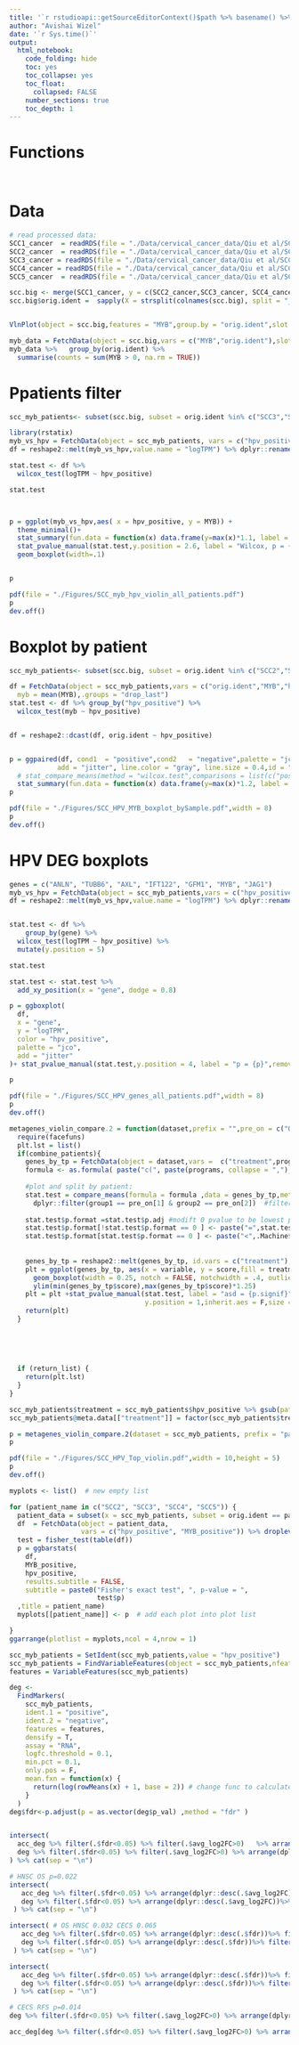 ```yaml
---
title: '`r rstudioapi::getSourceEditorContext()$path %>% basename() %>% gsub(pattern = "\\.Rmd",replacement = "")`' 
author: "Avishai Wizel"
date: '`r Sys.time()`'
output: 
  html_notebook: 
    code_folding: hide
    toc: yes
    toc_collapse: yes
    toc_float: 
      collapsed: FALSE
    number_sections: true
    toc_depth: 1
---
```




# Functions

```r
```

```r
```

# Data


```r
# read processed data:
SCC1_cancer  = readRDS(file = "./Data/cervical_cancer_data/Qiu et al/SCC1/SCC1_cancer.RDS")
SCC2_cancer  = readRDS(file = "./Data/cervical_cancer_data/Qiu et al/SCC2/SCC2_cancer_processed.RDS")
SCC3_cancer = readRDS(file = "./Data/cervical_cancer_data/Qiu et al/SCC3/SCC3_cancer_processed.RDS")
SCC4_cancer = readRDS(file = "./Data/cervical_cancer_data/Qiu et al/SCC4/SCC4_cancer_processed.RDS")
SCC5_cancer  = readRDS(file = "./Data/cervical_cancer_data/Qiu et al/SCC5/SCC5_cancer_processed.RDS")

scc.big <- merge(SCC1_cancer, y = c(SCC2_cancer,SCC3_cancer, SCC4_cancer,SCC5_cancer), add.cell.ids = c("SCC1","SCC2", "SCC3", "SCC4","SCC5"), project = "SCC")
scc.big$orig.ident =  sapply(X = strsplit(colnames(scc.big), split = "_"), FUN = "[", 1)


VlnPlot(object = scc.big,features = "MYB",group.by = "orig.ident",slot = "data", assay = "RNA")


```


```r
myb_data = FetchData(object = scc.big,vars = c("MYB","orig.ident"),slot = "data", assay = "RNA")
myb_data %>%   group_by(orig.ident) %>% 
  summarise(counts = sum(MYB > 0, na.rm = TRUE))
```


# Ppatients filter
```r
scc_myb_patients<- subset(scc.big, subset = orig.ident %in% c("SCC3","SCC4","SCC5"))
```


```r
library(rstatix)
myb_vs_hpv = FetchData(object = scc_myb_patients, vars = c("hpv_positive", "MYB"))
df = reshape2::melt(myb_vs_hpv,value.name = "logTPM") %>% dplyr::rename(gene = variable)

stat.test <- df %>%
  wilcox_test(logTPM ~ hpv_positive)

stat.test



p = ggplot(myb_vs_hpv,aes( x = hpv_positive, y = MYB)) +
  theme_minimal()+
  stat_summary(fun.data = function(x) data.frame(y=max(x)*1.1, label = paste("Mean=",round(mean(x),digits = 2))), geom="text") +ylab("average MYB")+ggtitle("all patients") +
  stat_pvalue_manual(stat.test,y.position = 2.6, label = "Wilcox, p = {p}",remove.bracket = F)+
  geom_boxplot(width=.1) 


p
```
```r
pdf(file = "./Figures/SCC_myb_hpv_violin_all_patients.pdf")
p
dev.off()
```



# Boxplot by patient
```r
scc_myb_patients<- subset(scc.big, subset = orig.ident %in% c("SCC2","SCC3","SCC4","SCC5"))

df = FetchData(object = scc_myb_patients,vars = c("orig.ident","MYB","hpv_positive")) %>% group_by(orig.ident,hpv_positive) %>% summarise(
  myb = mean(MYB),.groups = "drop_last")
stat.test <- df %>% group_by("hpv_positive") %>% 
  wilcox_test(myb ~ hpv_positive)


df = reshape2::dcast(df, orig.ident ~ hpv_positive)


p = ggpaired(df, cond1  = "positive",cond2   = "negative",palette = "jco",
            add = "jitter", line.color = "gray", line.size = 0.4,id = "orig.ident", fill = "condition") + theme_minimal()+
  # stat_compare_means(method = "wilcox.test",comparisons = list(c("positive","negative")),paired = F)+
  stat_summary(fun.data = function(x) data.frame(y=max(x)*1.2, label = paste("Mean=",round(mean(x),digits = 2))), geom="text")+ylab("MYB")+ stat_pvalue_manual(stat.test,y.position = 0.2, label = "Wilcox, p = {p}",remove.bracket = F)
p
```
```r
pdf(file = "./Figures/SCC_HPV_MYB_boxplot_bySample.pdf",width = 8)
p
dev.off()
```
# HPV DEG boxplots

```r
genes = c("ANLN", "TUBB6", "AXL", "IFT122", "GFM1", "MYB", "JAG1")
myb_vs_hpv = FetchData(object = scc_myb_patients,vars = c("hpv_positive",genes))
df = reshape2::melt(myb_vs_hpv,value.name = "logTPM") %>% dplyr::rename(gene = variable)


stat.test <- df %>%
    group_by(gene) %>%
  wilcox_test(logTPM ~ hpv_positive) %>%
  mutate(y.position = 5)

stat.test

stat.test <- stat.test %>% 
  add_xy_position(x = "gene", dodge = 0.8)

p = ggboxplot(
  df,
  x = "gene",
  y = "logTPM",
  color = "hpv_positive",
  palette = "jco",
  add = "jitter"
)+ stat_pvalue_manual(stat.test,y.position = 4, label = "p = {p}",remove.bracket = T)

p
```
```r
pdf(file = "./Figures/SCC_HPV_genes_all_patients.pdf",width = 8)
p
dev.off()
```

```r
metagenes_violin_compare.2 = function(dataset,prefix = "",pre_on = c("OSI","NT"),axis.text.x = 11,test = "t.test", programs = c("Hypoxia","TNFa","Cell_cycle"),return_list = F,combine_patients = F){
  require(facefuns)
  plt.lst = list()
  if(combine_patients){
    genes_by_tp = FetchData(object = dataset,vars =  c("treatment",programs)) %>% filter(treatment %in% pre_on)  %>% as.data.frame() #mean expression
    formula <- as.formula( paste("c(", paste(programs, collapse = ","), ")~ treatment ") )
    
    #plot and split by patient:   
    stat.test = compare_means(formula = formula ,data = genes_by_tp,method = test,p.adjust.method = "fdr")%>% # Add pairwise comparisons p-value
      dplyr::filter(group1 == pre_on[1] & group2 == pre_on[2])  #filter for pre vs on treatment only
    
    stat.test$p.format =stat.test$p.adj #modift 0 pvalue to be lowest possible float
    stat.test$p.format[!stat.test$p.format == 0 ] <- paste("=",stat.test$p.format[!stat.test$p.format == 0 ])
    stat.test$p.format[stat.test$p.format == 0 ] <- paste("<",.Machine$double.xmin %>% signif(digits = 3))
    
    
    genes_by_tp = reshape2::melt(genes_by_tp, id.vars = c("treatment"),value.name = "score")
    plt = ggplot(genes_by_tp, aes(x = variable, y = score,fill = treatment)) + geom_split_violin(scale = 'width')+ 
      geom_boxplot(width = 0.25, notch = FALSE, notchwidth = .4, outlier.shape = NA, coef=0)+
      ylim(min(genes_by_tp$score),max(genes_by_tp$score)*1.25)
    plt = plt +stat_pvalue_manual(stat.test, label = "asd = {p.signif}", label.size = 7,  #add p value
                                  y.position = 1,inherit.aes = F,size = 3.3,x = ".y.") # set position at the top value
    return(plt)
  }
  
  
  
  
  
  if (return_list) {
    return(plt.lst)
  }
}
```

```r
scc_myb_patients$treatment = scc_myb_patients$hpv_positive %>% gsub(pattern = "negative",replacement = "HPV-negative")%>% gsub(pattern = "positive",replacement = "HPV-positive")
scc_myb_patients@meta.data[["treatment"]] = factor(scc_myb_patients$treatment, levels = c("HPV-positive", "HPV-negative"))

p = metagenes_violin_compare.2(dataset = scc_myb_patients, prefix = "patient",pre_on = c("HPV-negative","HPV-positive"),test = "wilcox.test",programs = genes, return_list = F,combine_patients = T) +scale_y_continuous(limits = c(0,1.5)) + labs(fill = "")+ylab("LogTPM")+xlab("Gene")+theme(axis.title=element_text(size=14))+ scale_fill_manual(values=c("#F8766D", "cyan3"))
p
```


```r
pdf(file = "./Figures/SCC_HPV_Top_violin.pdf",width = 10,height = 5)
p
dev.off()
```

```r
myplots <- list()  # new empty list

for (patient_name in c("SCC2", "SCC3", "SCC4", "SCC5")) {
  patient_data = subset(x = scc_myb_patients, subset = orig.ident == patient_name)
  df  = FetchData(object = patient_data,
                  vars = c("hpv_positive", "MYB_positive")) %>% droplevels()
  test = fisher_test(table(df))
  p = ggbarstats(
    df,
    MYB_positive,
    hpv_positive,
    results.subtitle = FALSE,
    subtitle = paste0("Fisher's exact test", ", p-value = ",
                      test$p)
  ,title = patient_name)
  myplots[[patient_name]] <- p  # add each plot into plot list

}
ggarrange(plotlist = myplots,ncol = 4,nrow = 1)

```


```r
scc_myb_patients = SetIdent(scc_myb_patients,value = "hpv_positive")
scc_myb_patients = FindVariableFeatures(object = scc_myb_patients,nfeatures = 10000)
features = VariableFeatures(scc_myb_patients)

deg <-
  FindMarkers(
    scc_myb_patients,
    ident.1 = "positive",
    ident.2 = "negative",
    features = features,
    densify = T,
    assay = "RNA",
    logfc.threshold = 0.1,
    min.pct = 0.1,
    only.pos = F,
    mean.fxn = function(x) {
      return(log(rowMeans(x) + 1, base = 2)) # change func to calculate logFC in log space data (default to exponent data)
    }
  )
deg$fdr<-p.adjust(p = as.vector(deg$p_val) ,method = "fdr" )



```



```r
intersect(
  acc_deg %>% filter(.$fdr<0.05) %>% filter(.$avg_log2FC>0)   %>% arrange(dplyr::desc(.$avg_log2FC))  %>% head(400) %>% rownames(),
  deg %>% filter(.$fdr<0.05) %>% filter(.$avg_log2FC>0) %>% arrange(dplyr::desc(.$avg_log2FC)) %>% head(400) %>% rownames()
) %>% cat(sep = "\n")
```
```r
# HNSC OS p=0.022
intersect(
   acc_deg %>% filter(.$fdr<0.05) %>% arrange(dplyr::desc(.$avg_log2FC))%>% filter(.$avg_log2FC>0) %>% head(200) %>% rownames(),
   deg %>% filter(.$fdr<0.05) %>% arrange(dplyr::desc(.$avg_log2FC))%>% filter(.$avg_log2FC>0) %>% head(200) %>% rownames()
 ) %>% cat(sep = "\n")
```
```r
intersect( # OS HNSC 0.032 CECS 0.065
   acc_deg %>% filter(.$fdr<0.05) %>% arrange(dplyr::desc(.$fdr))%>% filter(.$avg_log2FC>0) %>% head(200) %>% rownames(),
   deg %>% filter(.$fdr<0.05) %>% arrange(dplyr::desc(.$fdr))%>% filter(.$avg_log2FC>0) %>% head(200) %>% rownames()
 ) %>% cat(sep = "\n")
```
```r
intersect( 
   acc_deg %>% filter(.$fdr<0.05) %>% arrange(dplyr::desc(.$fdr))%>% filter(.$avg_log2FC>0) %>% head(400) %>% rownames(),
   deg %>% filter(.$fdr<0.05) %>% arrange(dplyr::desc(.$fdr))%>% filter(.$avg_log2FC>0) %>% head(400) %>% rownames()
 ) %>% cat(sep = "\n")
```

```r
# CECS RFS p=0.014
deg %>% filter(.$fdr<0.05) %>% filter(.$avg_log2FC>0) %>% arrange(dplyr::desc(.$avg_log2FC)) %>% rownames() %>% head(20) %>% cat(sep = "\n")
```

```r
acc_deg[deg %>% filter(.$fdr<0.05) %>% filter(.$avg_log2FC>0) %>% arrange(dplyr::desc(.$avg_log2FC)) %>% rownames() %>% head(20),]
```

